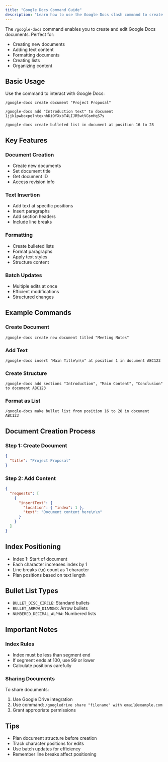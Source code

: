 ```yaml
---
title: "Google Docs Command Guide"
description: "Learn how to use the Google Docs slash command to create and edit documents"
---
```


The `/google-docs` command enables you to create and edit Google Docs documents. Perfect for:

- Creating new documents
- Adding text content
- Formatting documents
- Creating lists
- Organizing content

## Basic Usage

Use the command to interact with Google Docs:

```
/google-docs create document "Project Proposal"
```

```
/google-docs add "Introduction text" to document 1jjk1pwboxpelntexnhDiOYXxbT4LIJR5wtVGsmHqS7s
```

```
/google-docs create bulleted list in document at position 16 to 28
```

## Key Features

### Document Creation
- Create new documents
- Set document title
- Get document ID
- Access revision info

### Text Insertion
- Add text at specific positions
- Insert paragraphs
- Add section headers
- Include line breaks

### Formatting
- Create bulleted lists
- Format paragraphs
- Apply text styles
- Structure content

### Batch Updates
- Multiple edits at once
- Efficient modifications
- Structured changes

## Example Commands

### Create Document
```
/google-docs create new document titled "Meeting Notes"
```

### Add Text
```
/google-docs insert "Main Title\n\n" at position 1 in document ABC123
```

### Create Structure
```
/google-docs add sections "Introduction", "Main Content", "Conclusion" to document ABC123
```

### Format as List
```
/google-docs make bullet list from position 16 to 28 in document ABC123
```

## Document Creation Process

### Step 1: Create Document
```json
{
  "title": "Project Proposal"
}
```

### Step 2: Add Content
```json
{
  "requests": [
    {
      "insertText": {
        "location": { "index": 1 },
        "text": "Document content here\n\n"
      }
    }
  ]
}
```

## Index Positioning

- Index 1: Start of document
- Each character increases index by 1
- Line breaks (`\n`) count as 1 character
- Plan positions based on text length

## Bullet List Types

- `BULLET_DISC_CIRCLE`: Standard bullets
- `BULLET_ARROW_DIAMOND`: Arrow bullets
- `NUMBERED_DECIMAL_ALPHA`: Numbered lists

## Important Notes

### Index Rules
- Index must be less than segment end
- If segment ends at 100, use 99 or lower
- Calculate positions carefully

### Sharing Documents
To share documents:
1. Use Google Drive integration
2. Use command: `/googledrive share "filename" with email@example.com`
3. Grant appropriate permissions

## Tips
- Plan document structure before creation
- Track character positions for edits
- Use batch updates for efficiency
- Remember line breaks affect positioning 